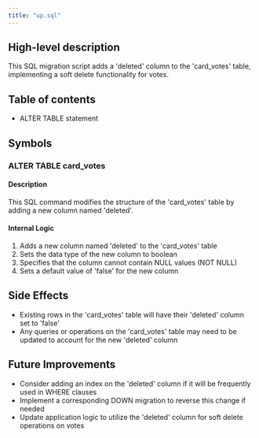 ```yaml
---
title: "up.sql"
---
```


## High-level description
This SQL migration script adds a 'deleted' column to the 'card_votes' table, implementing a soft delete functionality for votes.

## Table of contents
- ALTER TABLE statement

## Symbols

### ALTER TABLE card_votes
#### Description
This SQL command modifies the structure of the 'card_votes' table by adding a new column named 'deleted'.

#### Internal Logic
1. Adds a new column named 'deleted' to the 'card_votes' table
2. Sets the data type of the new column to boolean
3. Specifies that the column cannot contain NULL values (NOT NULL)
4. Sets a default value of 'false' for the new column

## Side Effects
- Existing rows in the 'card_votes' table will have their 'deleted' column set to 'false'
- Any queries or operations on the 'card_votes' table may need to be updated to account for the new 'deleted' column

## Future Improvements
- Consider adding an index on the 'deleted' column if it will be frequently used in WHERE clauses
- Implement a corresponding DOWN migration to reverse this change if needed
- Update application logic to utilize the 'deleted' column for soft delete operations on votes
